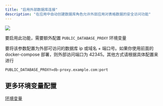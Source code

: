 ```yaml
---
title: "启用外部数据库连接"
description: "在应用中自动创建数据库角色允许外部应用对表格数据的安全访问功能"
---
```


![](/images/2025-02-13-14-29-13.png)

要启用此功能，需要额外配置 `PUBLIC_DATABASE_PROXY` 环境变量

要将该参数配置为外部可访问的数据库 ip 或域名 + 端口号。如果你使用前面的 docker-compose 部署，则外部访问端口为 42345。其他方式请根据具体配置来进行

```
PUBLIC_DATABASE_PROXY=db-proxy.example.com:port
```

## 更多环境变量配置

[环境变量](/zh/deploy/env)
